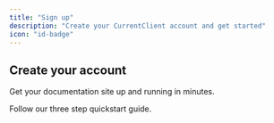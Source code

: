 ```yaml
---
title: "Sign up"
description: "Create your CurrentClient account and get started"
icon: "id-badge"
---
```


## Create your account

Get your documentation site up and running in minutes.

<Card title="Start here" icon="rocket" href="/quickstart" horizontal>
  Follow our three step quickstart guide.
</Card>
